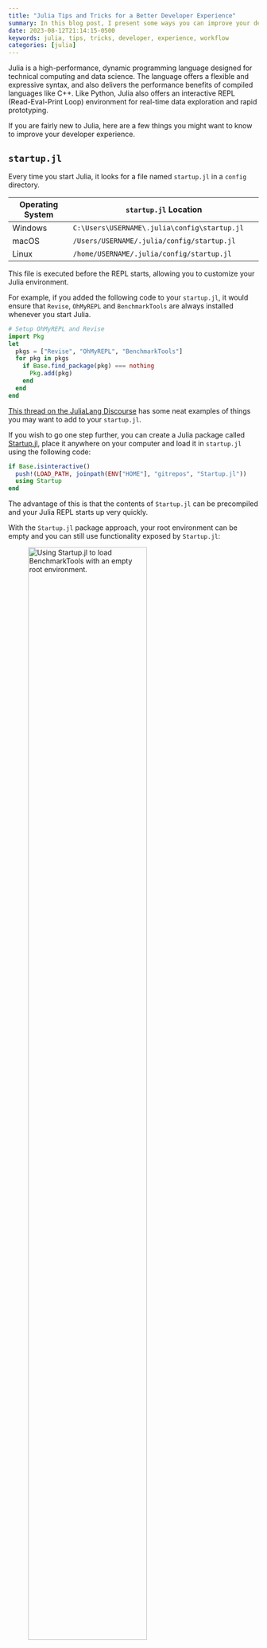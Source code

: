 ```yaml
---
title: "Julia Tips and Tricks for a Better Developer Experience"
summary: In this blog post, I present some ways you can improve your developer experience using Julia
date: 2023-08-12T21:14:15-0500
keywords: julia, tips, tricks, developer, experience, workflow
categories: [julia]
---
```


Julia is a high-performance, dynamic programming language designed for technical computing and data science.
The language offers a flexible and expressive syntax, and also delivers the performance benefits of compiled languages like C++.
Like Python, Julia also offers an interactive REPL (Read-Eval-Print Loop) environment for real-time data exploration and rapid prototyping.

If you are fairly new to Julia, here are a few things you might want to know to improve your developer experience.

## `startup.jl`

Every time you start Julia, it looks for a file named `startup.jl` in a `config` directory.

| Operating System | `startup.jl` Location                                |
|------------------|-------------------------------------------------------|
| Windows          | `C:\Users\USERNAME\.julia\config\startup.jl`         |
| macOS            | `/Users/USERNAME/.julia/config/startup.jl`           |
| Linux            | `/home/USERNAME/.julia/config/startup.jl`            |

This file is executed before the REPL starts, allowing you to customize your Julia environment.

For example, if you added the following code to your `startup.jl`, it would ensure that `Revise`, `OhMyREPL` and `BenchmarkTools` are always installed whenever you start Julia.

```julia
# Setup OhMyREPL and Revise
import Pkg
let 
  pkgs = ["Revise", "OhMyREPL", "BenchmarkTools"]
  for pkg in pkgs
    if Base.find_package(pkg) === nothing
      Pkg.add(pkg)
    end
  end
end
```

[This thread on the JuliaLang Discourse](https://discourse.julialang.org/t/what-is-in-your-startup-jl/18228) has some neat examples of things you may want to add to your `startup.jl`.

If you wish to go one step further, you can create a Julia package called [Startup.jl](https://github.com/kdheepak/Startup.jl), place it anywhere on your computer and load it in `startup.jl` using the following code:

```julia
if Base.isinteractive()
  push!(LOAD_PATH, joinpath(ENV["HOME"], "gitrepos", "Startup.jl"))
  using Startup
end
```

The advantage of this is that the contents of `Startup.jl` can be precompiled and your Julia REPL starts up very quickly.

With the `Startup.jl` package approach, your root environment can be empty and you can still use functionality exposed by `Startup.jl`:

![Using `Startup.jl` to load `BenchmarkTools` with an empty root environment.](https://user-images.githubusercontent.com/1813121/260273629-af4095d5-81cf-4a28-aa64-f720def4a9d6.png){fig-align="center" width=75%}

::: callout-tip
You can use `julia --startup-file=no` to _not_ execute the contents for `startup.jl`, i.e. get a clean Julia REPL.
:::

## `OhMyREPL`

[`OhMyREPL.jl`](https://github.com/KristofferC/OhMyREPL.jl) is a package that provides syntax highlighting, bracket highlighting, rainbow brackets, and more for the Julia REPL.
Once installed, it can enhance your REPL experience dramatically, making it more visually appealing and easier to work with.

::: {layout-ncol=2}

![](https://user-images.githubusercontent.com/1813121/260273560-ef15e720-6e45-4b16-8332-3d79d6fa1a56.png){width=50% align="center"}

![](https://user-images.githubusercontent.com/1813121/260273561-bebffa42-3331-4ce4-a3ee-81df1dfa6d8e.png){width=51% align="center"}

:::

## `Revise.jl`

[`Revise.jl`](https://github.com/timholy/Revise.jl) is a game-changer for Julia development. 
It automatically reloads modified source files without restarting the Julia session. 
This makes iterative development much smoother.

Once set up, any changes you make to your code files are immediately available in your active Julia session.

Revise can "track" changes in single files if you include them using `includet`:

![](https://user-images.githubusercontent.com/1813121/260318612-abf12aa0-9f48-4082-b6ef-037a81e8fbbb.gif)

If you want `Revise` to track changes in a package you are developing locally, simply run `using Revise` before you load the package for the first time.

See [Revise's documentation](https://timholy.github.io/Revise.jl/stable/config/) for how to set this up to happen automatically all the time by adding setup code to your `startup.jl` file.

::: callout-note
`Revise.jl` cannot deal with changes in `struct`.
In the screenshot below, I change a struct `Foo` like so after tracking the file with `Revise`:

```diff
  struct Foo
-   x::Int
+   y::Float64
  end
```

`Revise` throws a warning and changes the color of the Julia prompt:

![](https://user-images.githubusercontent.com/1813121/260318027-906d7506-0c98-417f-9ef3-008d39097117.gif)

There are some workarounds for this but the easiest thing to do is to restart the Julia session if you are making changes to a `struct`.
Watch for the `Revise` warnings and errors and keep an eye out for the color of your Julia REPL prompt. If you see it in "yellow", you know `Revise` wasn't able to track a change you made.
:::

## `Infiltrator`

[`Infiltrator.jl`](https://github.com/JuliaDebug/Infiltrator.jl) is a debugger and code inspection tool for Julia.
It allows you to insert breakpoints in your code and inspect the current scope's variables.

When Julia hits the `@infiltrate` macro, it'll pause execution, and drop you into a Julia REPL that allows you to inspect the current scope.

![](https://user-images.githubusercontent.com/1813121/260319341-8f1d5ca9-f192-4277-abc3-be4f89dd8610.gif)

You can also use `@infiltrate i == 3` and that'll drop you into a Julia REPL only in the third iteration of the `for` loop.

When using `@infiltrate conditional_expression` with `Revise`, you can jump into any function at any point of the execution to inspect values of variables in a Julia REPL.
You can even load additional packages like `DataFrames` or `Plots` to explore your data interactively while debugging.
This combination can make for a versatile and productive debugging experience.

## `BenchmarkTools`

[BenchmarkTools.jl](https://github.com/JuliaCI/BenchmarkTools.jl) is an essential package to help quantify the performance of your code.
It provides utilities to benchmark code snippets, giving insights into their run-time and memory allocations.

For example, the `@benchmark` macro runs a number of trials of a function and plots a histogram in the terminal showing what kind of performance you are getting out of that particular function.
As an example, we can compare the performance of a custom `sum` function without and with the `@simd` macro:

::: {layout-ncol=2}

![](https://user-images.githubusercontent.com/1813121/260319654-904e72cb-633d-490f-8fbc-fbef61fabb4f.png)

![](https://user-images.githubusercontent.com/1813121/260319610-309b43b8-1476-43a3-a279-ab3c0158bc74.png)

:::

## `Cthulhu`

Delving deep into Julia's compiler optimizations and type inference can sometimes feel daunting. 

[`Cthulhu.jl`](https://github.com/JuliaDebug/Cthulhu.jl) is an alternative interactive terminal user interface to `@code_lowered` and `@code_typed` that allows developers to dive into the lowered and optimized versions of their Julia code, making it easier to debug performance issues and understand how Julia's JIT compiler optimizes code.

Using Cthulhu, you can:

- View the lowered representation of functions
- Understand type-inference issues
- Step through optimized LLVM code interactively

For example, if we examine the `mysum` function from the previous section, we can see that `a` is being inferred as a `Int64` or a `Float64`, i.e. `Union{Float64, Int64}`.

![](https://user-images.githubusercontent.com/1813121/260274805-ea3dcdbd-a750-4b4a-8869-ea7ee9d92e8b.png)

In this particular case, by changing `a = 0` to `a = 0.0`, we can make the code generated by Julia more optimized.

![](https://user-images.githubusercontent.com/1813121/260308464-07577d0f-e577-40a7-bb96-3a109f53a815.png)

Here's the benchmark results with `a = 0` (left) and `a = 0.0` (right):

::: {layout-ncol=2}

![](https://user-images.githubusercontent.com/1813121/260308638-a34e64bd-0ed4-4a5c-a9d1-51710a005699.png){fig-alt="`a = 0`" width=50%}

![](https://user-images.githubusercontent.com/1813121/260308548-b8667f60-5caf-4974-9d5d-cfc7280a0ed2.png){fig-alt="`a = 0.0`" width=50%}

:::

## `ReTest` and `InlineTests`

Julia has a built-in package `Test` for unit testing.
This requires writing tests in `test/runtests.jl` and are run in a separate process.

Using `InlineTests` together with `Revise` allows you to write tests directly in your source files, and you can make changes that are tracked with `Revise`, allowing faster iteration with test driven development.

In the screenshot below, I have shown an example of having a `@testset` as part of the package itself, i.e. in `./src/layout.jl`:

![](https://user-images.githubusercontent.com/1813121/260308140-a1b24006-3495-4d3a-8534-c6bb24a621c8.png)

This allows co-locating tests along with the implementation.

You'll also notice from the screenshot that `ReTest` contains a function called `retest` which allows running a subset of tests by passing in a pattern as the second argument.

## `LiveServer`

[`LiveServer.jl`](https://github.com/tlienart/LiveServer.jl) allows developers to serve static sites locally and refreshes your browser automatically as you edit source files.
You can even use it as to view or update documentation.

```julia
# serve contents of any folder
LiveServer.serve(; dir, launch_browser = true)

# serve documentation of any package
Pkg.activate("./docs")
LiveServer.servedocs(; launch_browser = true)
```

## `Comonicon`

[Comonicon.jl](https://github.com/comonicon/Comonicon.jl) is a rich tool for building command-line applications.
Comonicon allows you to easily convert your Julia scripts and packages into command-line tools with minimal effort.

Using Comonicon, you can:

- Parse command-line arguments
- Generate help messages
- Handle subcommands
- And more

For example, I've added into my [`Startup.jl/src/jl.jl`](https://github.com/kdheepak/Startup.jl/blob/d1959b2d08868b04d3f33911b6260275bb22a34b/src/jl.jl) some helper subcommands that I can access from that command line in any folder.

![](https://user-images.githubusercontent.com/1813121/260335151-77fd4892-ae97-49e2-ab54-7b2fee44bda0.png)

## Conclusion

Julia's ecosystem is filled with tools designed to optimize the developer's workflow, making it easier and more efficient to write, test, and deploy code.
